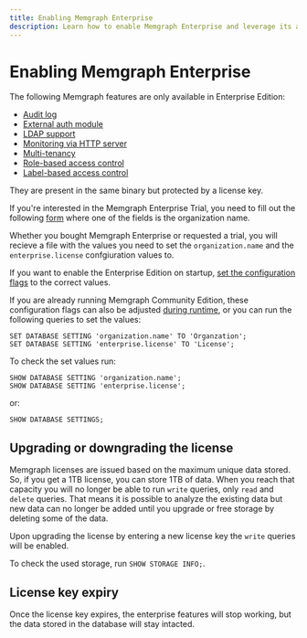 ```yaml
---
title: Enabling Memgraph Enterprise
description: Learn how to enable Memgraph Enterprise and leverage its advanced capabilities to scale and optimize your graph computing tasks. Find out more in our documentation and pricing pages. 
---
```


#  Enabling Memgraph Enterprise

The following Memgraph features are only available in Enterprise Edition:
- [Audit log](/configuration/audit-log)
- [External auth module](/configuration/auth-module)
- [LDAP support](/configuration/auth-module#ldap)
- [Monitoring via HTTP server](/configuration/monitoring-server#monitoring-via-http-server-enterprise)
- [Multi-tenancy](/configuration/multi-tenancy)
- [Role-based access control](/configuration/security#role-based-access-control-enterprise)
- [Label-based access control](/configuration/security#label-based-access-control-enterprise)

 They are present in the same binary but protected by a license key.

If you're interested in the Memgraph Enterprise Trial, you need to fill out the
following [form](https://memgraph.com/enterprise-trial) where one of the fields
is the organization name.

Whether you bought Memgraph Enterprise or requested a trial, you will recieve a
file with the values you need to set the `organization.name` and the
`enterprise.license` confgiuration values to.

If you want to enable the Enterprise Edition on startup, [set the configuration
flags](/configuration/configuration-settings#change-the-configuration) to the
correct values. 

If you are already running Memgraph Community Edition, these configuration flags
can also be adjusted [during
runtime](/configuration/configuration-settings#during-runtime), or you can run
the following queries to set the values:

```
SET DATABASE SETTING 'organization.name' TO 'Organzation';
SET DATABASE SETTING 'enterprise.license' TO 'License';
```

To check the set values run: 

```opencypher
SHOW DATABASE SETTING 'organization.name';
SHOW DATABASE SETTING 'enterprise.license';
```

or:

```opencypher
SHOW DATABASE SETTINGS;
```

## Upgrading or downgrading the license

Memgraph licenses are issued based on the maximum unique data stored. So, if you
get a 1TB license, you can store 1TB of data. When you reach that capacity you
will no longer be able to run `write` queries, only `read` and `delete` queries.
That means it is possible to analyze the existing data but new data can no
longer be added until you upgrade or free storage by deleting some of the data.

Upon upgrading the license by entering a new license key the `write` queries
will be enabled.

To check the used storage, run `SHOW STORAGE INFO;`.

## License key expiry

Once the license key expires, the enterprise features will stop working, but the
data stored in the database will stay intacted.

